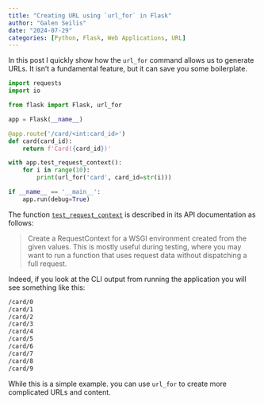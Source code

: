 ```yaml
---
title: "Creating URL using `url_for` in Flask"
author: "Galen Seilis"
date: "2024-07-29"
categories: [Python, Flask, Web Applications, URL]
---
```


In this post I quickly show how the `url_for` command allows us to generate URLs. It isn't a fundamental feature, but it can save you some boilerplate.

```python
import requests
import io

from flask import Flask, url_for

app = Flask(__name__)

@app.route('/card/<int:card_id>')
def card(card_id):
    return f'Card({card_id})'

with app.test_request_context():
    for i in range(10):
        print(url_for('card', card_id=str(i)))

if __name__ == '__main__':
    app.run(debug=True)
```

The function [`test_request_context`](https://flask.palletsprojects.com/en/3.0.x/api/#flask.Flask.test_request_context) is described in its API documentation as follows:

> Create a RequestContext for a WSGI environment created from the given values. This is mostly useful during testing, where you may want to run a function that uses request data without dispatching a full request.

Indeed, if you look at the CLI output from running the application you will see something like this:

```bash
/card/0
/card/1
/card/2
/card/3
/card/4
/card/5
/card/6
/card/7
/card/8
/card/9
```

While this is a simple example. you can use `url_for` to create more complicated URLs and content.
